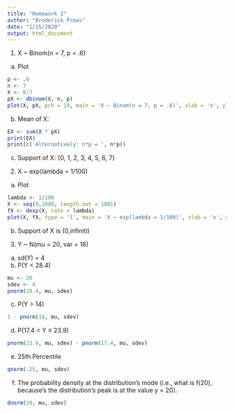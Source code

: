 ```yaml
---
title: "Homework 2"
author: "Broderick Prows"
date: "1/15/2020"
output: html_document
---
```


1. X ~ Binom(n = 7, p = .6)
a. Plot
```r
p <- .6
n <- 7
X <- 0:7
pX <- dbinom(X, n, p)
plot(X, pX, pch = 19, main = 'X ~ Binom(n = 7, p = .6)', xlab = 'x', ylab = 'P(X=x)')
```

b. Mean of X:
```r
EX <- sum(X * pX)
print(EX)
print(c('Alternatively: n*p = ', n*p))
```

c. Support of X: {0, 1, 2, 3, 4, 5, 6, 7}


2. X ~ exp(lambda = 1/100)
a. Plot
```r
lambda <- 1/100
X <- seq(0,1000, length.out = 1001)
fX <- dexp(X, rate = lambda)
plot(X, fX, type = 'l', main = 'X ~ exp(lambda = 1/100)', xlab = 'x', ylab = 'density')
```

b. Support of X is (0,infiniti)


3. Y ~ N(mu = 20, var = 16)
a. sd(Y) = 4
b. P(Y < 28.4)
```r
mu <- 20
sdev <- 4
pnorm(28.4, mu, sdev)
```

c. P(Y > 14)
```r
1 - pnorm(14, mu, sdev)
```

d. P(17.4 < Y ≤ 23.9)
```r
pnorm(23.9, mu, sdev) - pnorm(17.4, mu, sdev)
```

e. 25th Percentile
```r
qnorm(.25, mu, sdev)
```

f. The probability density at the distribution’s mode (i.e., what is f(20), because’s the distribution’s peak
is at the value y = 20).
```r
dnorm(20, mu, sdev)
```